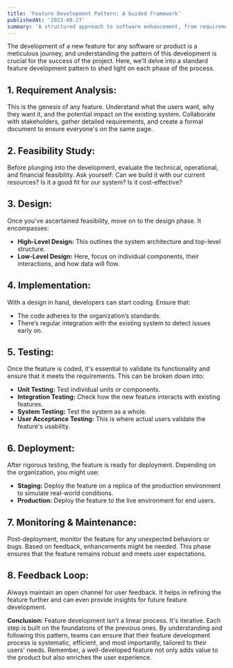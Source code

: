 ```yaml
---
title: 'Feature Development Pattern: A Guided Framework'
publishedAt: '2023-08-27'
summary: 'A structured approach to software enhancement, from requirement analysis to feedback collection, ensuring efficient and user-focused progression.'
---
```


The development of a new feature for any software or product is a meticulous journey, and understanding the pattern of this development is crucial for the success of the project. Here, we'll delve into a standard feature development pattern to shed light on each phase of the process.

## 1. Requirement Analysis:

This is the genesis of any feature. Understand what the users want, why they want it, and the potential impact on the existing system. Collaborate with stakeholders, gather detailed requirements, and create a formal document to ensure everyone's on the same page.

## 2. Feasibility Study:

Before plunging into the development, evaluate the technical, operational, and financial feasibility. Ask yourself: Can we build it with our current resources? Is it a good fit for our system? Is it cost-effective?

## 3. Design:

Once you've ascertained feasibility, move on to the design phase. It encompasses:

- **High-Level Design:** This outlines the system architecture and top-level structure.
- **Low-Level Design:** Here, focus on individual components, their interactions, and how data will flow.

## 4. Implementation:

With a design in hand, developers can start coding. Ensure that:

- The code adheres to the organization’s standards.
- There’s regular integration with the existing system to detect issues early on.

## 5. Testing:

Once the feature is coded, it's essential to validate its functionality and ensure that it meets the requirements. This can be broken down into:

- **Unit Testing:** Test individual units or components.
- **Integration Testing:** Check how the new feature interacts with existing features.
- **System Testing:** Test the system as a whole.
- **User Acceptance Testing:** This is where actual users validate the feature's usability.

## 6. Deployment:

After rigorous testing, the feature is ready for deployment. Depending on the organization, you might use:

- **Staging:** Deploy the feature on a replica of the production environment to simulate real-world conditions.
- **Production:** Deploy the feature to the live environment for end users.

## 7. Monitoring & Maintenance:

Post-deployment, monitor the feature for any unexpected behaviors or bugs. Based on feedback, enhancements might be needed. This phase ensures that the feature remains robust and meets user expectations.

## 8. Feedback Loop:

Always maintain an open channel for user feedback. It helps in refining the feature further and can even provide insights for future feature development.

**Conclusion:** Feature development isn't a linear process. It's iterative. Each step is built on the foundations of the previous ones. By understanding and following this pattern, teams can ensure that their feature development process is systematic, efficient, and most importantly, tailored to their users' needs. Remember, a well-developed feature not only adds value to the product but also enriches the user experience.
